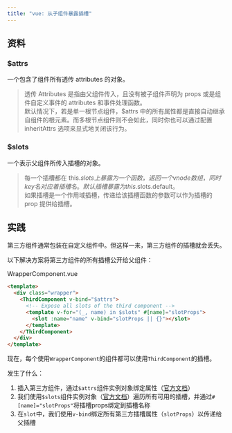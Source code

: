 ```yaml
---
title: "vue: 从子组件暴露插槽"
---
```

## 资料

### $attrs

一个包含了组件所有透传 attributes 的对象。

> 透传 Attributes 是指由父组件传入，且没有被子组件声明为 props 或是组件自定义事件的 attributes 和事件处理函数。  
>默认情况下，若是单一根节点组件，$attrs 中的所有属性都是直接自动继承自组件的根元素。而多根节点组件则不会如此，同时你也可以通过配置 inheritAttrs 选项来显式地关闭该行为。

### $slots

一个表示父组件所传入插槽的对象。
> 每一个插槽都在 this.$slots 上暴露为一个函数，返回一个 vnode 数组，同时 key 名对应着插槽名。默认插槽暴露为 this.$slots.default。  
  如果插槽是一个作用域插槽，传递给该插槽函数的参数可以作为插槽的 prop 提供给插槽。

## 实践

第三方组件通常包装在自定义组件中。但这样一来，第三方组件的插槽就会丢失。

以下解决方案将第三方组件的所有插槽公开给父组件：

WrapperComponent.vue

```html
<template>
  <div class="wrapper">
    <ThirdComponent v-bind="$attrs">
      <!-- Expose all slots of the third component -->
      <template v-for="(_, name) in $slots" #[name]="slotProps">
        <slot :name="name" v-bind="slotProps || {}"></slot>
      </template>
    </ThirdComponent>
  </div>
</template>
```

现在，每个使用`WrapperComponent`的组件都可以使用`ThirdComponent`的插槽。

发生了什么：

1. 插入第三方组件，通过`$attrs`组件实例对象绑定属性（[官方文档](https://vuejs.org/api/component-instance.html#attrs)）
2. 我们使用`$slots`组件实例对象（[官方文档](https://vuejs.org/api/component-instance.html#slots)）遍历所有可用的插槽，并通过`#[name]="slotProps"`将插槽props绑定到插槽名称
3. 在`slot`中，我们使用`v-bind`绑定所有第三方插槽属性（`slotProps`）以传递给父插槽
